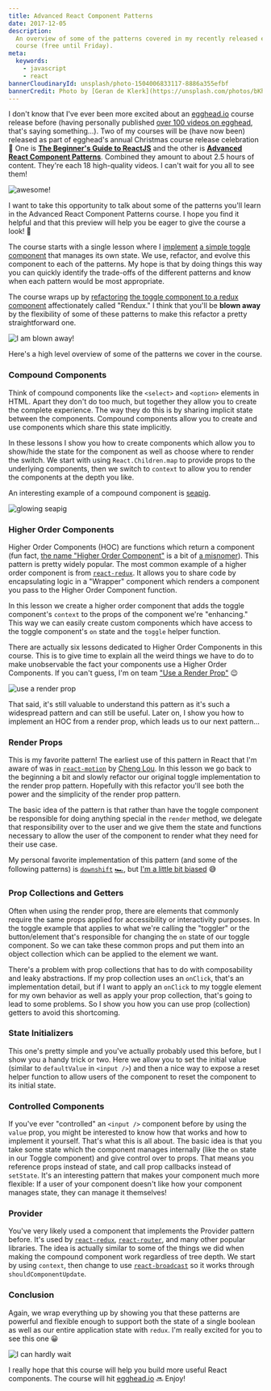 ```yaml
---
title: Advanced React Component Patterns
date: 2017-12-05
description:
  An overview of some of the patterns covered in my recently released egghead.io
  course (free until Friday).
meta:
  keywords:
    - javascript
    - react
bannerCloudinaryId: unsplash/photo-1504006833117-8886a355efbf
bannerCredit: Photo by [Geran de Klerk](https://unsplash.com/photos/bKhETeDV1WM)
---
```


I don't know that I've ever been more excited about an
[egghead.io](http://egghead.io) course release before (having personally
published
[over 100 videos on egghead](https://egghead.io/instructors/kentcdodds), that's
saying something...). Two of my courses will be (have now been) released as part
of egghead's annual Christmas course release celebration 🎉 One is
[**The Beginner's Guide to ReactJS**](https://egghead.io/courses/the-beginner-s-guide-to-reactjs)
and the other is
[**Advanced React Component Patterns**](https://egghead.io/courses/advanced-react-component-patterns).
Combined they amount to about 2.5 hours of content. They're each 18 high-quality
videos. I can't wait for you all to see them!

![awesome!](https://res.cloudinary.com/kentcdodds-com/image/upload/v1625030270/kentcdodds.com/content/blog/advanced-react-component-patterns/images/0.gif)

I want to take this opportunity to talk about some of the patterns you'll learn
in the Advanced React Component Patterns course. I hope you find it helpful and
that this preview will help you be eager to give the course a look! 👀

The course starts with a single lesson where I
[implement](https://github.com/kentcdodds/advanced-react-patterns/blob/736bc941e629af5acae2e827356d6996e923780e/01-intro-to-react-toggled/index.html)
[a simple toggle component](https://cdn.rawgit.com/kentcdodds/advanced-react-patterns/736bc941e629af5acae2e827356d6996e923780e/01-intro-to-react-toggled/index.html)
that manages its own state. We use, refactor, and evolve this component to each
of the patterns. My hope is that by doing things this way you can quickly
identify the trade-offs of the different patterns and know when each pattern
would be most appropriate.

The course wraps up by
[refactoring](https://github.com/kentcdodds/advanced-react-patterns/blob/736bc941e629af5acae2e827356d6996e923780e/18-use-redux-with-render-props/index.html)
[the toggle component to a redux component](https://cdn.rawgit.com/kentcdodds/advanced-react-patterns/736bc941e629af5acae2e827356d6996e923780e/18-use-redux-with-render-props/index.html)
affectionately called "Rendux." I think that you'll be **blown away** by the
flexibility of some of these patterns to make this refactor a pretty
straightforward one.

![I am blown away!](https://res.cloudinary.com/kentcdodds-com/image/upload/v1625030269/kentcdodds.com/content/blog/advanced-react-component-patterns/images/1.gif)

Here's a high level overview of some of the patterns we cover in the course.

### Compound Components

Think of compound components like the `<select>` and `<option>` elements in
HTML. Apart they don't do too much, but together they allow you to create the
complete experience. The way they do this is by sharing implicit state between
the components. Compound components allow you to create and use components which
share this state implicitly.

In these lessons I show you how to create components which allow you to
show/hide the state for the component as well as choose where to render the
switch. We start with using `React.Children.map` to provide props to the
underlying components, then we switch to `context` to allow you to render the
components at the depth you like.

An interesting example of a compound component is
[seapig](https://www.npmjs.com/package/seapig).

![glowing seapig](https://res.cloudinary.com/kentcdodds-com/image/upload/v1625030267/kentcdodds.com/content/blog/advanced-react-component-patterns/images/2.gif)

### Higher Order Components

Higher Order Components (HOC) are functions which return a component (fun fact,
[the name "Higher Order Component"](https://twitter.com/kentcdodds/status/930832776907046912)
is a bit of
[a misnomer](https://twitter.com/kentcdodds/status/930844136617533441)). This
pattern is pretty widely popular. The most common example of a higher order
component is from [`react-redux`](https://www.npmjs.com/package/react-redux). It
allows you to share code by encapsulating logic in a "Wrapper" component which
renders a component you pass to the Higher Order Component function.

In this lesson we create a higher order component that adds the toggle
component's `context` to the props of the component we're "enhancing." This way
we can easily create custom components which have access to the toggle
component's `on` state and the `toggle` helper function.

There are actually six lessons dedicated to Higher Order Components in this
course. This is to give time to explain all the weird things we have to do to
make unobservable the fact your components use a Higher Order Components. If you
can't guess, I'm on team
["Use a Render Prop"](https://cdb.reacttraining.com/use-a-render-prop-50de598f11ce)
😉

![use a render prop](https://res.cloudinary.com/kentcdodds-com/image/upload/v1625030269/kentcdodds.com/content/blog/advanced-react-component-patterns/images/3.gif)

That said, it's still valuable to understand this pattern as it's such a
widespread pattern and can still be useful. Later on, I show you how to
implement an HOC from a render prop, which leads us to our next pattern...

### Render Props

This is my favorite pattern! The earliest use of this pattern in React that I'm
aware of was in [`react-motion`](https://github.com/chenglou/react-motion) by
[Cheng Lou](https://twitter.com/_chenglou). In this lesson we go back to the
beginning a bit and slowly refactor our original toggle implementation to the
render prop pattern. Hopefully with this refactor you'll see both the power and
the simplicity of the render prop pattern.

The basic idea of the pattern is that rather than have the toggle component be
responsible for doing anything special in the `render` method, we delegate that
responsibility over to the user and we give them the state and functions
necessary to allow the user of the component to render what they need for their
use case.

My personal favorite implementation of this pattern (and some of the following
patterns) is [`downshift`](https://github.com/downshift-js/downshift)
[🏎](https://github.com/downshift-js/downshift), but
[I'm a little bit biased](/blog/introducing-downshift-for-react) 😅

### Prop Collections and Getters

Often when using the render prop, there are elements that commonly require the
same props applied for accessibility or interactivity purposes. In the toggle
example that applies to what we're calling the "toggler" or the button/element
that's responsible for changing the `on` state of our toggle component. So we
can take these common props and put them into an object collection which can be
applied to the element we want.

There's a problem with prop collections that has to do with composability and
leaky abstractions. If my prop collection uses an `onClick`, that's an
implementation detail, but if I want to apply an `onClick` to my toggle element
for my own behavior as well as apply your prop collection, that's going to lead
to some problems. So I show you how you can use prop (collection) getters to
avoid this shortcoming.

### State Initializers

This one's pretty simple and you've actually probably used this before, but I
show you a handy trick or two. Here we allow you to set the initial value
(similar to `defaultValue` in `<input />`) and then a nice way to expose a reset
helper function to allow users of the component to reset the component to its
initial state.

### Controlled Components

If you've ever "controlled" an `<input />` component before by using the `value`
prop, you might be interested to know how that works and how to implement it
yourself. That's what this is all about. The basic idea is that you take some
state which the component manages internally (like the `on` state in our Toggle
component) and give control over to props. That means you reference props
instead of state, and call prop callbacks instead of `setState`. It's an
interesting pattern that makes your component much more flexible: If a user of
your component doesn't like how your component manages state, they can manage it
themselves!

### Provider

You've very likely used a component that implements the Provider pattern before.
It's used by [`react-redux`](https://www.npmjs.com/package/react-redux),
[`react-router`](https://www.npmjs.com/package/react-router), and many other
popular libraries. The idea is actually similar to some of the things we did
when making the compound component work regardless of tree depth. We start by
using `context`, then change to use
[`react-broadcast`](https://www.npmjs.com/package/react-broadcast) so it works
through `shouldComponentUpdate`.

### Conclusion

Again, we wrap everything up by showing you that these patterns are powerful and
flexible enough to support both the state of a single boolean as well as our
entire application state with `redux`. I'm really excited for you to see this
one 😀

![I can hardly wait](https://res.cloudinary.com/kentcdodds-com/image/upload/v1625030268/kentcdodds.com/content/blog/advanced-react-component-patterns/images/4.gif)

I really hope that this course will help you build more useful React components.
The course will hit [egghead.io](http://egghead.io) 🔜 Enjoy!
